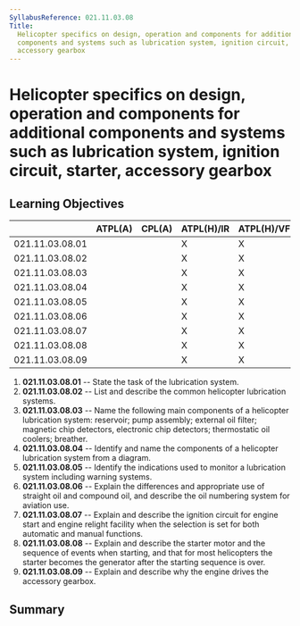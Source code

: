 ```yaml
---
SyllabusReference: 021.11.03.08
Title:
  Helicopter specifics on design, operation and components for additional
  components and systems such as lubrication system, ignition circuit, starter,
  accessory gearbox
---
```


# Helicopter specifics on design, operation and components for additional components and systems such as lubrication system, ignition circuit, starter, accessory gearbox

## Learning Objectives

|                 | ATPL(A) | CPL(A) | ATPL(H)/IR | ATPL(H)/VFR | CPL(H) | IR  | CBIR(A) |
| --------------- | ------- | ------ | ---------- | ----------- | ------ | --- | ------- |
| 021.11.03.08.01 |         |        | X          | X           | X      |     |         |
| 021.11.03.08.02 |         |        | X          | X           | X      |     |         |
| 021.11.03.08.03 |         |        | X          | X           | X      |     |         |
| 021.11.03.08.04 |         |        | X          | X           | X      |     |         |
| 021.11.03.08.05 |         |        | X          | X           | X      |     |         |
| 021.11.03.08.06 |         |        | X          | X           | X      |     |         |
| 021.11.03.08.07 |         |        | X          | X           | X      |     |         |
| 021.11.03.08.08 |         |        | X          | X           | X      |     |         |
| 021.11.03.08.09 |         |        | X          | X           | X      |     |         |

1.  **021.11.03.08.01** -- State the task of the lubrication system.
2.  **021.11.03.08.02** -- List and describe the common helicopter lubrication
    systems.
3.  **021.11.03.08.03** -- Name the following main components of a helicopter
    lubrication system: reservoir; pump assembly; external oil filter; magnetic
    chip detectors, electronic chip detectors; thermostatic oil coolers;
    breather.
4.  **021.11.03.08.04** -- Identify and name the components of a helicopter
    lubrication system from a diagram.
5.  **021.11.03.08.05** -- Identify the indications used to monitor a
    lubrication system including warning systems.
6.  **021.11.03.08.06** -- Explain the differences and appropriate use of
    straight oil and compound oil, and describe the oil numbering system for
    aviation use.
7.  **021.11.03.08.07** -- Explain and describe the ignition circuit for engine
    start and engine relight facility when the selection is set for both
    automatic and manual functions.
8.  **021.11.03.08.08** -- Explain and describe the starter motor and the
    sequence of events when starting, and that for most helicopters the starter
    becomes the generator after the starting sequence is over.
9.  **021.11.03.08.09** -- Explain and describe why the engine drives the
    accessory gearbox.

## Summary
